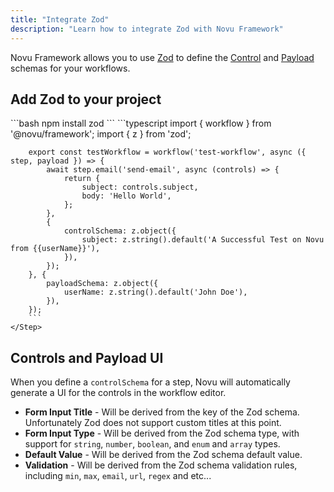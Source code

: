 ```yaml
---
title: "Integrate Zod"
description: "Learn how to integrate Zod with Novu Framework"
---
```




Novu Framework allows you to use [Zod](https://zod.dev/) to define the [Control](/docs/framework/controls) and [Payload](/docs/concepts/payload) schemas for your workflows.

## Add Zod to your project

<Steps>
    <Step title="Install Zod Packages">
        ```bash
        npm install zod
        ```
    </Step>
    <Step title="Use Zod in your workflow">
        ```typescript
        import { workflow } from '@novu/framework';
        import { z } from 'zod';

        export const testWorkflow = workflow('test-workflow', async ({ step, payload }) => {
            await step.email('send-email', async (controls) => {
                return {
                    subject: controls.subject,
                    body: 'Hello World',
                };
            },
            {
                controlSchema: z.object({
                    subject: z.string().default('A Successful Test on Novu from {{userName}}'),
                }),
            });
        }, {
            payloadSchema: z.object({
                userName: z.string().default('John Doe'),
            }),
        });
        ```
    </Step>
</Steps>

## Controls and Payload UI

When you define a `controlSchema` for a step, Novu will automatically generate a UI for the controls in the workflow editor.

- **Form Input Title** - Will be derived from the key of the Zod schema. Unfortunately Zod does not support custom titles at this point.
- **Form Input Type** - Will be derived from the Zod schema type, with support for `string`, `number`, `boolean`, and `enum` and `array` types.
- **Default Value** - Will be derived from the Zod schema default value.
- **Validation** - Will be derived from the Zod schema validation rules, including `min`, `max`, `email`, `url`, `regex` and etc...
